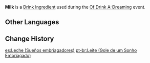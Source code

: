 {{For|the non-event item|Milk}}
{{Item Infobox
|id           = 410004
|title        = Milk
|image        = Item Milk (Of Drink A-Dreaming).png
|type         = Drink Ingredients
|group        = Event Items
|description  = [[Milk]] brought in from specific supply channels. The mouthfeel is incredibly smooth, and the aftertaste is sweet.
|rarity       = 1
|event        = Of Drink A-Dreaming
}}
'''Milk''' is a [[Drink Ingredient]] used during the [[Of Drink A-Dreaming]] event.

==Other Languages==
{{Other Languages|default_hidden = 1
|en      = Milk
|zhs     = 牛奶
|zhs_rm  = Niúnǎi
|zht     = 牛奶
|zht_rm  = Niúnǎi
|ja      = ミルク
|ja_rm   = Miruku
|ko      = 우유
|ko_rm   = Uyu
|es      = Leche
|fr      = Lait
|ru      = Молоко
|th      = Milk
|vi      = Sữa
|de      = Milch
|id      = Susu
|pt      = Leite
}}

==Change History==
{{Change History|2.5}}
[[es:Leche (Sueños embriagadores)]]
[[pt-br:Leite (Gole de um Sonho Embriagado)]]